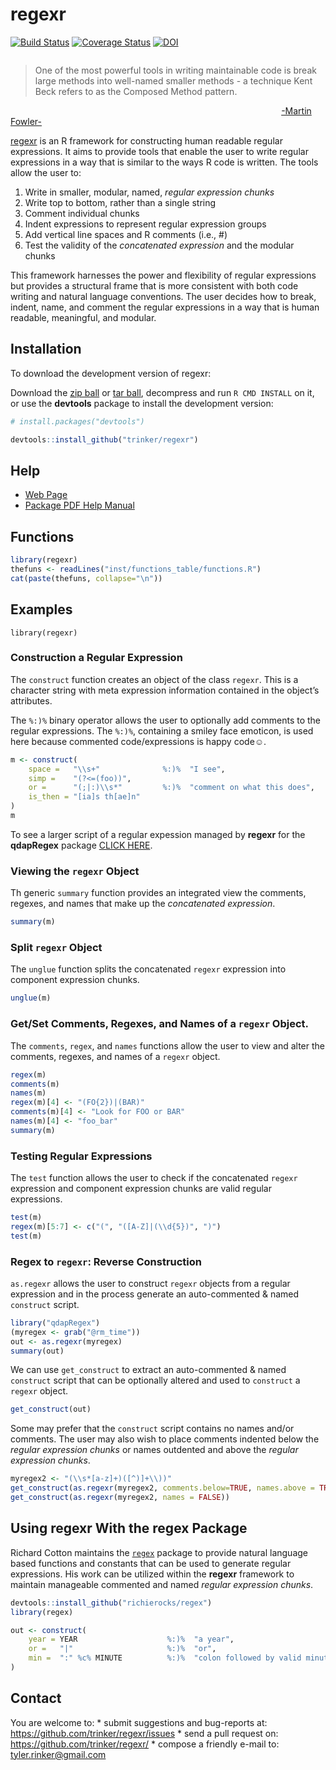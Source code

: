 # regexr

[![Build Status](https://travis-ci.org/trinker/regexr.png?branch=master)](https://travis-ci.org/trinker/regexr)
[![Coverage Status](https://coveralls.io/repos/trinker/regexr/badge.png)](https://coveralls.io/r/trinker/regexr)
[![DOI](https://zenodo.org/badge/5398/trinker/regexr.svg)](http://dx.doi.org/10.5281/zenodo.13332)

<img src="inst/regexr_logo/r_regexr.png" alt="">   

> One of the most powerful tools in writing maintainable code is break large methods into well-named smaller methods - a technique Kent Beck refers to as the Composed Method pattern.

&nbsp;&nbsp;&nbsp;&nbsp;&nbsp;&nbsp;&nbsp;&nbsp;&nbsp;&nbsp;&nbsp;&nbsp;&nbsp;&nbsp;&nbsp;&nbsp;&nbsp;&nbsp;&nbsp;&nbsp;&nbsp;&nbsp;&nbsp;&nbsp;&nbsp;&nbsp;&nbsp;&nbsp;&nbsp;&nbsp;&nbsp;&nbsp;&nbsp;&nbsp;&nbsp;&nbsp;&nbsp;&nbsp;&nbsp;&nbsp;&nbsp;&nbsp;&nbsp;&nbsp;&nbsp;&nbsp;&nbsp;&nbsp;&nbsp;&nbsp;&nbsp;&nbsp;&nbsp;&nbsp;&nbsp;&nbsp;&nbsp;&nbsp;&nbsp;&nbsp;&nbsp;&nbsp;&nbsp;&nbsp;&nbsp;&nbsp;&nbsp;&nbsp;&nbsp;&nbsp;&nbsp;&nbsp;&nbsp;&nbsp;&nbsp;&nbsp;&nbsp;&nbsp;&nbsp;&nbsp;&nbsp;&nbsp;&nbsp;&nbsp;&nbsp;&nbsp;&nbsp;&nbsp;&nbsp;&nbsp;&nbsp;&nbsp;&nbsp;&nbsp;&nbsp;&nbsp;&nbsp;&nbsp;&nbsp;&nbsp;&nbsp;&nbsp;&nbsp;&nbsp;&nbsp;&nbsp;&nbsp;&nbsp;&nbsp;&nbsp;[-Martin Fowler-](http://martinfowler.com/bliki/ComposedRegex.html)

[regexr](http://trinker.github.com/regexr_dev) is an R framework for constructing human readable regular expressions.  It aims to provide tools that enable the user to write regular expressions in a way that is similar to the ways R code is written.  The tools allow the user to: 

1. Write in smaller, modular, named, *regular expression chunks*    
2. Write top to bottom, rather than a single string    
3. Comment individual chunks    
4. Indent expressions to represent regular expression groups
5. Add vertical line spaces and R comments (i.e., #)
6. Test the validity of the *concatenated expression* and the modular chunks     

This framework harnesses the power and flexibility of regular expressions but provides a structural frame that is more consistent with both code writing and natural language conventions.  The user decides how to break, indent, name, and comment the regular expressions in a way that is human readable, meaningful, and modular.


## Installation

To download the development version of regexr:

Download the [zip ball](https://github.com/trinker/regexr/zipball/master) or [tar ball](https://github.com/trinker/regexr/tarball/master), decompress and run `R CMD INSTALL` on it, or use the **devtools** package to install the development version:

```r
# install.packages("devtools")

devtools::install_github("trinker/regexr")
```

## Help

- [Web Page](http://trinker.github.com/regexr/)     
- [Package PDF Help Manual](https://dl.dropboxusercontent.com/u/61803503/regexr.pdf)   

## Functions

```r
library(regexr)
thefuns <- readLines("inst/functions_table/functions.R")
cat(paste(thefuns, collapse="\n"))
```

## Examples

```{echo=FALSE}
library(regexr)
```

### Construction a Regular Expression

The `construct` function creates an object of the class `regexr`.  This is a character string with meta expression information contained in the object's attributes.


The `%:)%` binary operator allows the user to optionally add comments to the regular expressions.  The `%:)%`, containing a smiley face emoticon, is used here because commented code/expressions is happy code&#9786;.


```r
m <- construct(
    space =   "\\s+"              %:)%  "I see",
    simp =    "(?<=(foo))",
    or =      "(;|:)\\s*"         %:)%  "comment on what this does",
    is_then = "[ia]s th[ae]n"
)
m
``` 

To see a larger script of a regular expession managed by **regexr** for the **qdapRegex** package [CLICK HERE](https://raw.githubusercontent.com/trinker/qdapRegex/master/inst/regex_scripts/rm_citation2.R).

### Viewing the `regexr` Object

Th generic `summary` function provides an integrated view the comments, regexes, and names that make up the *concatenated expression*.

```r
summary(m)
```

### Split `regexr` Object 

The `unglue` function splits the concatenated `regexr` expression into component expression chunks.

```r
unglue(m)
```

### Get/Set Comments, Regexes, and Names of a `regexr` Object.

The `comments`, `regex`, and `names` functions allow the user to view and alter the comments, regexes, and names of a `regexr` object.


```r
regex(m)
comments(m)
names(m)
regex(m)[4] <- "(FO{2})|(BAR)"
comments(m)[4] <- "Look for FOO or BAR"
names(m)[4] <- "foo_bar"
summary(m)
```

### Testing Regular Expressions

The `test` function allows the user to check if the concatenated `regexr` expression and component expression chunks are valid regular expressions.

```r
test(m)
regex(m)[5:7] <- c("(", "([A-Z]|(\\d{5})", ")")
test(m)
```

### Regex to `regexr`: Reverse Construction

`as.regexr` allows the user to construct `regexr` objects from a regular expression and in the process generate an auto-commented & named `construct` script. 

```r
library("qdapRegex")
(myregex <- grab("@rm_time"))
out <- as.regexr(myregex)
summary(out)
```


We can use `get_construct` to extract an auto-commented & named `construct` script that can be optionally altered and used to `construct` a `regexr` object.

```r
get_construct(out)
```

Some may prefer that the `construct` script contains no names and/or comments.  The user may also wish to place comments indented below the *regular expression chunks* or names outdented and above the *regular expression chunks*.

```r
myregex2 <- "(\\s*[a-z]+)([^)]+\\))"
get_construct(as.regexr(myregex2, comments.below=TRUE, names.above = TRUE))
get_construct(as.regexr(myregex2, names = FALSE))
```

## Using regexr With the regex Package

Richard Cotton maintains the [`regex`](https://github.com/richierocks/regex) package to provide natural language based functions and constants that can be used to generate regular expressions.  His work can be utilized within the **regexr** framework to maintain manageable commented and named *regular expression chunks*.

```r
devtools::install_github("richierocks/regex")
library(regex)

out <- construct(
    year = YEAR                    %:)%  "a year",
    or =   "|"                     %:)%  "or",
    min =  ":" %c% MINUTE          %:)%  "colon followed by valid minutes"
)
```

## Contact

You are welcome to:
* submit suggestions and bug-reports at: <https://github.com/trinker/regexr/issues>
* send a pull request on: <https://github.com/trinker/regexr/>
* compose a friendly e-mail to: <tyler.rinker@gmail.com>
